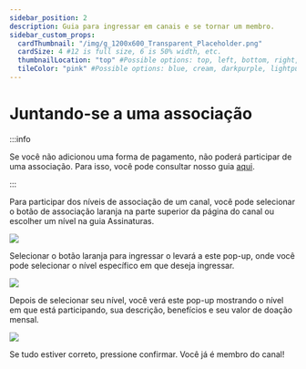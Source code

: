 ```yaml
---
sidebar_position: 2
description: Guia para ingressar em canais e se tornar um membro.
sidebar_custom_props:
  cardThumbnail: "/img/g_1200x600_Transparent_Placeholder.png"
  cardSize: 4 #12 is full size, 6 is 50% width, etc.
  thumbnailLocation: "top" #Possible options: top, left, bottom, right, none
  tileColor: "pink" #Possible options: blue, cream, darkpurple, lightpurple, mauve, orange, pink, none
---
```


# Juntando-se a uma associação

:::info

Se você não adicionou uma forma de pagamento, não poderá participar de uma associação. Para isso, você pode consultar nosso guia [aqui](https://help.odysee.tv/pt/category-basics/paymentmethod).

:::

Para participar dos níveis de associação de um canal, você pode selecionar o botão de associação laranja na parte superior da página do canal ou escolher um nível na guia Assinaturas.

![](https://i.imgur.com/llE6uFG.png)

Selecionar o botão laranja para ingressar o levará a este pop-up, onde você pode selecionar o nível específico em que deseja ingressar.

![](https://i.imgur.com/2LKpAhp.png)

Depois de selecionar seu nível, você verá este pop-up mostrando o nível em que está participando, sua descrição, benefícios e seu valor de doação mensal.

![](https://i.imgur.com/5sDCYvH.png)

Se tudo estiver correto, pressione confirmar. Você já é membro do canal!
